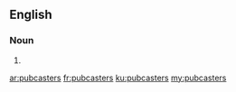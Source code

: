 ==English==

===Noun===
{{head|en|noun plural form}}

# {{plural of|pubcaster|lang=en}}

[[ar:pubcasters]]
[[fr:pubcasters]]
[[ku:pubcasters]]
[[my:pubcasters]]